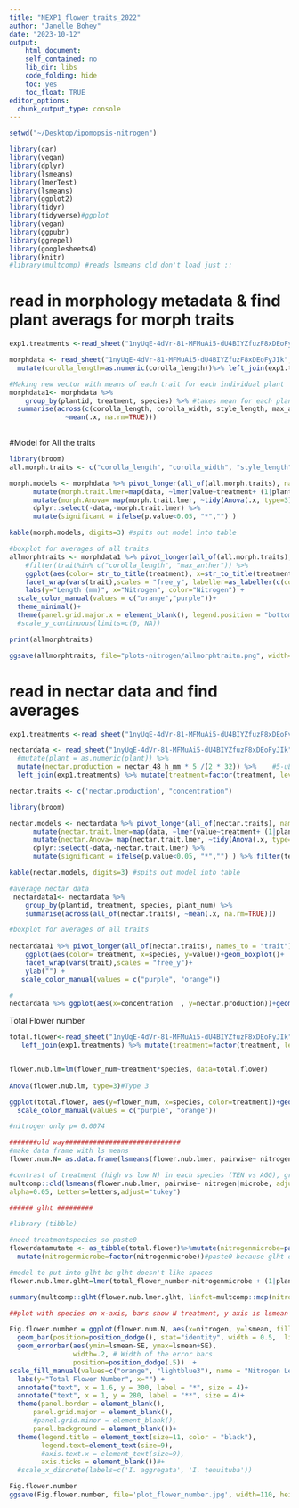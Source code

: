 ```yaml
---
title: "NEXP1_flower_traits_2022"
author: "Janelle Bohey"
date: "2023-10-12"
output: 
    html_document:
    self_contained: no
    lib_dir: libs
    code_folding: hide
    toc: yes
    toc_float: TRUE 
editor_options: 
  chunk_output_type: console
---
```


```r
setwd("~/Desktop/ipomopsis-nitrogen")

library(car)
library(vegan)
library(dplyr)
library(lsmeans)
library(lmerTest) 
library(lsmeans) 
library(ggplot2) 
library(tidyr)
library(tidyverse)#ggplot
library(vegan) 
library(ggpubr)
library(ggrepel)
library(googlesheets4)
library(knitr)
#library(multcomp) #reads lsmeans cld don't load just ::
```

# read in morphology metadata & find plant averags for morph traits
```r
exp1.treatments <-read_sheet("1nyUqE-4dVr-81-MFMuAi5-dU4BIYZfuzF8xDEoFyJIk", sheet="Treatments") 

morphdata <- read_sheet("1nyUqE-4dVr-81-MFMuAi5-dU4BIYZfuzF8xDEoFyJIk", sheet="Flower Morphology", na=c("","NA")) %>% 
  mutate(corolla_length=as.numeric(corolla_length))%>% left_join(exp1.treatments)

#Making new vector with means of each trait for each individual plant
morphdata1<- morphdata %>%
    group_by(plantid, treatment, species) %>% #takes mean for each plant (i.e. agg 1)
  summarise(across(c(corolla_length, corolla_width, style_length, max_anther, min_anther,sepal_width, inflo_height_cm),
              ~mean(.x, na.rm=TRUE))) 
  

```

#Model for All the traits
```r
library(broom)
all.morph.traits <- c("corolla_length", "corolla_width", "style_length", "max_anther", "min_anther","sepal_width", "inflo_height_cm")

morph.models <- morphdata %>% pivot_longer(all_of(all.morph.traits), names_to = "trait") %>% group_by(trait) %>% nest() %>% 
      mutate(morph.trait.lmer=map(data, ~lmer(value~treatment+ (1|plantid), data=.x))) %>% 
      mutate(morph.Anova= map(morph.trait.lmer, ~tidy(Anova(.x, type=3)))) %>%  unnest(morph.Anova) %>%
      dplyr::select(-data,-morph.trait.lmer) %>% 
      mutate(significant = ifelse(p.value<0.05, "*","") )

kable(morph.models, digits=3) #spits out model into table

#boxplot for averages of all traits
allmorphtraits <- morphdata1 %>% pivot_longer(all_of(all.morph.traits), names_to = "trait") %>% 
    #filter(trait%in% c("corolla_length", "max_anther")) %>% 
    ggplot(aes(color= str_to_title(treatment), x=str_to_title(treatment), y=value))+geom_boxplot()+
    facet_wrap(vars(trait),scales = "free_y", labeller=as_labeller(c(corolla_length="Corolla Length", corolla_width= "Corolla Width", style_length="Style Length", max_anther="Max Stamen", min_anther= "Min Stamen",sepal_width="Sepal Width", inflo_height_cm="Inforecence Height (cm)")))+
    labs(y="Length (mm)", x="Nitrogen", color="Nitrogen") +
  scale_color_manual(values = c("orange","purple"))+
  theme_minimal()+
  theme(panel.grid.major.x = element_blank(), legend.position = "bottom")
  #scale_y_continuous(limits=c(0, NA))

print(allmorphtraits)

ggsave(allmorphtraits, file="plots-nitrogen/allmorphtraitn.png", width= 4.5, height=5.5)

```

# read in nectar data and find averages 
```r
exp1.treatments <-read_sheet("1nyUqE-4dVr-81-MFMuAi5-dU4BIYZfuzF8xDEoFyJIk", sheet="Treatments")

nectardata <- read_sheet("1nyUqE-4dVr-81-MFMuAi5-dU4BIYZfuzF8xDEoFyJIk", sheet="Nectar") %>% 
  #mutate(plant = as.numeric(plant)) %>% 
  mutate(nectar.production = nectar_48_h_mm * 5 /(2 * 32)) %>%    #5-uL microcapillary tube 32 mm in length, 2 days
  left_join(exp1.treatments) %>% mutate(treatment=factor(treatment, levels=c("LOW","HIGH")))

nectar.traits <- c('nectar.production', "concentration") 

library(broom)

nectar.models <- nectardata %>% pivot_longer(all_of(nectar.traits), names_to = "trait") %>% group_by(trait,species) %>% nest() %>% 
      mutate(nectar.trait.lmer=map(data, ~lmer(value~treatment+ (1|plantid), data=.x))) %>% 
      mutate(nectar.Anova= map(nectar.trait.lmer, ~tidy(Anova(.x, type=3)))) %>%  unnest(nectar.Anova) %>%
      dplyr::select(-data,-nectar.trait.lmer) %>% 
      mutate(significant = ifelse(p.value<0.05, "*","") ) %>% filter(term!="(Intercept)")

kable(nectar.models, digits=3) #spits out model into table

#average nectar data
 nectardata1<- nectardata %>%
    group_by(plantid, treatment, species, plant_num) %>% 
    summarise(across(all_of(nectar.traits), ~mean(.x, na.rm=TRUE))) 

#boxplot for averages of all traits
 
nectardata1 %>% pivot_longer(all_of(nectar.traits), names_to = "trait") %>% #need to pivot longer for facets
    ggplot(aes(color= treatment, x=species, y=value))+geom_boxplot()+
    facet_wrap(vars(trait),scales = "free_y")+
    ylab("") +
   scale_color_manual(values = c("purple", "orange"))

#
nectardata %>% ggplot(aes(x=concentration  , y=nectar.production))+geom_point()+geom_smooth()

```

Total Flower number
```r
total.flower<-read_sheet("1nyUqE-4dVr-81-MFMuAi5-dU4BIYZfuzF8xDEoFyJIk", sheet="Flower Number") %>% 
   left_join(exp1.treatments) %>% mutate(treatment=factor(treatment, levels=c("LOW","HIGH")))


flower.nub.lm=lm(flower_num~treatment*species, data=total.flower)
  
Anova(flower.nub.lm, type=3)#Type 3

ggplot(total.flower, aes(y=flower_num, x=species, color=treatment))+geom_boxplot()+
  scale_color_manual(values = c("purple", "orange"))

#nitrogen only p= 0.0074

#######old way#############################
#make data frame with ls means
flower.num.N= as.data.frame(lsmeans(flower.nub.lmer, pairwise~ nitrogen|microbe, adjustSigma = TRUE, adjust = "tukey")$lsmeans)

#contrast of treatment (high vs low N) in each species (TEN vs AGG), groups a, b
multcomp::cld(lsmeans(flower.nub.lmer, pairwise~ nitrogen|microbe, adjustSigma = TRUE, adjust = "tukey")$lsmeans ,
alpha=0.05, Letters=letters,adjust="tukey")

###### glht #########

#library (tibble)

#need treatmentspecies so paste0 
flowerdatamutate <- as_tibble(total.flower)%>%mutate(nitrogenmicrobe=paste0(nitrogen,microbe))%>% 
  mutate(nitrogenmicrobe=factor(nitrogenmicrobe))#paste0 because glht doesn't like spaces in data sets

#model to put into glht bc glht doesn't like spaces
flower.nub.lmer.glht=lmer(total_flower_number~nitrogenmicrobe + (1|plant), data=flowerdatamutate)

summary(multcomp::glht(flower.nub.lmer.glht, linfct=multcomp::mcp(nitrogenmicrobe="Tukey")), test=multcomp::adjusted(type="none"))

##plot with species on x-axis, bars show N treatment, y axis is lsmean

Fig.flower.number = ggplot(flower.num.N, aes(x=nitrogen, y=lsmean, fill=microbe)) +
  geom_bar(position=position_dodge(), stat="identity", width = 0.5,  linewidth=0.5)+
  geom_errorbar(aes(ymin=lsmean-SE, ymax=lsmean+SE),
                width=.2, # Width of the error bars
                position=position_dodge(.5))  +
scale_fill_manual(values=c("orange", "lightblue3"), name = "Nitrogen Level", labels = c("High", "Low")) + 
  labs(y="Total Flower Number", x="") +
  annotate("text", x = 1.6, y = 300, label = "*", size = 4)+
  annotate("text", x = 1, y = 280, label = "**", size = 4)+
  theme(panel.border = element_blank(),
      panel.grid.major = element_blank(),
      #panel.grid.minor = element_blank(),
      panel.background = element_blank())+
  theme(legend.title = element_text(size=11, color = "black"),
        legend.text=element_text(size=9),
        #axis.text.x = element_text(size=9),
        axis.ticks = element_blank())#+
  #scale_x_discrete(labels=c('I. aggregata', 'I. tenuituba'))

Fig.flower.number
ggsave(Fig.flower.number, file='plot_flower_number.jpg', width=110, height=110, units= 'mm', dpi=300)


```

